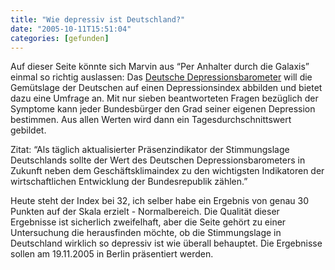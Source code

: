 ```yaml
---
title: "Wie depressiv ist Deutschland?"
date: "2005-10-11T15:51:04"
categories: [gefunden]
---
```


Auf dieser Seite könnte sich Marvin aus "Per Anhalter durch die Galaxis" einmal so richtig auslassen: Das [Deutsche Depressionsbarometer](http://www.depressionsbarometer.de) will die Gemütslage der Deutschen auf einen Depressionsindex abbilden und bietet dazu eine Umfrage an. Mit nur sieben beantworteten Fragen bezüglich der Symptome kann jeder Bundesbürger den Grad seiner eigenen Depression bestimmen. Aus allen Werten wird dann ein Tagesdurchschnittswert gebildet.

Zitat: "Als täglich aktualisierter Präsenzindikator der Stimmungslage Deutschlands sollte der Wert des Deutschen Depressionsbarometers in Zukunft neben dem Geschäftsklimaindex zu den wichtigsten Indikatoren der wirtschaftlichen Entwicklung der Bundesrepublik zählen."

Heute steht der Index bei 32, ich selber habe ein Ergebnis von genau 30 Punkten auf der Skala erzielt - Normalbereich. Die Qualität dieser Ergebnisse ist sicherlich zweifelhaft, aber die Seite gehört zu einer Untersuchung die herausfinden möchte, ob die Stimmungslage in Deutschland wirklich so depressiv ist wie überall behauptet. Die Ergebnisse sollen am 19.11.2005 in Berlin präsentiert werden.
